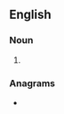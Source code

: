 ==English==

===Noun===
{{head|en|noun plural form}}

# {{plural of|comer|lang=en}}

===Anagrams===
* {{l|en|cromes}}